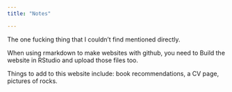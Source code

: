 ```yaml
---
title: "Notes"

---
```


The one fucking thing that I couldn't find mentioned directly.

When using rmarkdown to make websites with github, you need to Build the website in RStudio and upload those files too.

Things to add to this website include: book recommendations, a CV page, pictures of rocks.